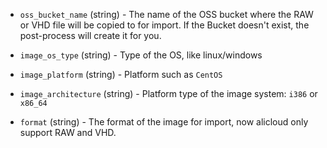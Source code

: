 <!-- Code generated from the comments of the Config struct in post-processor/alicloud-import/post-processor.go; DO NOT EDIT MANUALLY -->

- `oss_bucket_name` (string) - The name of the OSS bucket where the RAW or VHD file will be copied to
  for import. If the Bucket doesn't exist, the post-process will create it for
  you.

- `image_os_type` (string) - Type of the OS, like linux/windows

- `image_platform` (string) - Platform such as `CentOS`

- `image_architecture` (string) - Platform type of the image system: `i386` or `x86_64`

- `format` (string) - The format of the image for import, now alicloud only support RAW and
  VHD.

<!-- End of code generated from the comments of the Config struct in post-processor/alicloud-import/post-processor.go; -->
